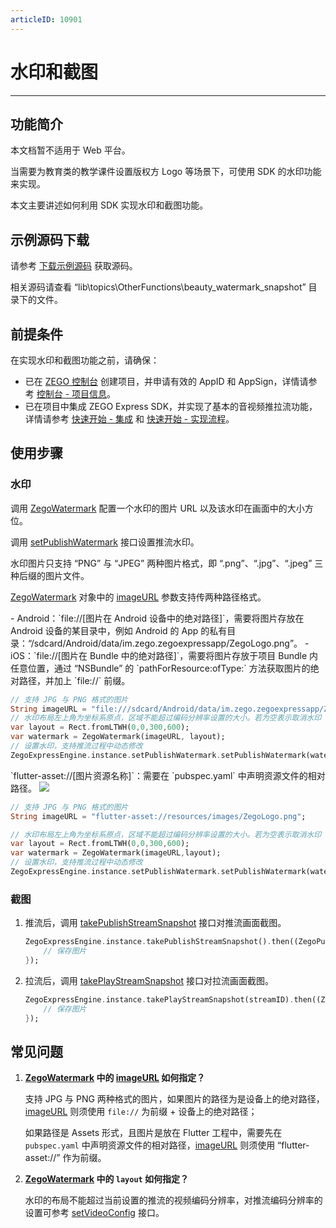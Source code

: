 ```yaml
---
articleID: 10901
---
```

# 水印和截图

- - -

## 功能简介

<Warning title="注意">



本文档暂不适用于 Web 平台。 

</Warning>



当需要为教育类的教学课件设置版权方 Logo 等场景下，可使用 SDK 的水印功能来实现。

本文主要讲述如何利用 SDK 实现水印和截图功能。

## 示例源码下载

请参考 [下载示例源码](!DownloadDemo/DownloadDemo) 获取源码。

相关源码请查看 “lib\topics\OtherFunctions\beauty_watermark_snapshot” 目录下的文件。

## 前提条件

在实现水印和截图功能之前，请确保：

- 已在 [ZEGO 控制台](https://console.zego.im) 创建项目，并申请有效的 AppID 和 AppSign，详情请参考 [控制台 - 项目信息](/console/guide-doc2)。
- 已在项目中集成 ZEGO Express SDK，并实现了基本的音视频推拉流功能，详情请参考 [快速开始 - 集成](!Integration/SDK_Integration) 和 [快速开始 - 实现流程](!Integration/Solution_Implementation)。


## 使用步骤

### 水印

调用 [ZegoWatermark](https://doc-zh.zego.im/unique-api/express-video-sdkhttps://doc-zh.zego.im/article/dart_flutter/zego_express_engine/ZegoWatermark-class.html) 配置一个水印的图片 URL 以及该水印在画面中的大小方位。

调用 [setPublishWatermark](https://doc-zh.zego.im/unique-api/express-video-sdkhttps://doc-zh.zego.im/article/dart_flutter/zego_express_engine/ZegoExpressEnginePublisher/setPublishWatermark.html) 接口设置推流水印。

<Warning title="注意">


水印图片只支持 “PNG” 与 “JPEG” 两种图片格式，即 “.png”、“.jpg”、“.jpeg” 三种后缀的图片文件。

</Warning>



[ZegoWatermark](https://doc-zh.zego.im/unique-api/express-video-sdkhttps://doc-zh.zego.im/article/dart_flutter/zego_express_engine/ZegoWatermark-class.html) 对象中的 [imageURL](https://doc-zh.zego.im/unique-api/express-video-sdkhttps://doc-zh.zego.im/article/dart_flutter/zego_express_engine/ZegoWatermark/imageURL.html) 参数支持传两种路径格式。

<Accordion title="绝对路径" defaultOpen="false">
- Android：`file://[图片在 Android 设备中的绝对路径]`，需要将图片存放在 Android 设备的某目录中，例如 Android 的 App 的私有目录：“/sdcard/Android/data/im.zego.zegoexpressapp/ZegoLogo.png”。
- iOS：`file://[图片在 Bundle 中的绝对路径]`，需要将图片存放于项目 Bundle 内任意位置，通过 “NSBundle” 的 `pathForResource:ofType:` 方法获取图片的绝对路径，并加上 `file://` 前缀。

```dart
// 支持 JPG 与 PNG 格式的图片
String imageURL = "file:///sdcard/Android/data/im.zego.zegoexpressapp/ZegoLogo.png";
// 水印布局左上角为坐标系原点，区域不能超过编码分辨率设置的大小。若为空表示取消水印
var layout = Rect.fromLTWH(0,0,300,600);
var watermark = ZegoWatermark(imageURL, layout);
// 设置水印，支持推流过程中动态修改
ZegoExpressEngine.instance.setPublishWatermark.setPublishWatermark(watermark: watermark, isPreviewVisible: true);
```
</Accordion>

<Accordion title="Assets" defaultOpen="false">
`flutter-asset://[图片资源名称]`：需要在 `pubspec.yaml` 中声明资源文件的相对路径。

<Frame width="512" height="auto" caption=""><img src="https://storage.zego.im/sdk-doc/Pics/Flutter/ZegoExpressEngine/flutter_assets.png" /></Frame>

```dart
// 支持 JPG 与 PNG 格式的图片
String imageURL = "flutter-asset://resources/images/ZegoLogo.png";

// 水印布局左上角为坐标系原点，区域不能超过编码分辨率设置的大小。若为空表示取消水印
var layout = Rect.fromLTWH(0,0,300,600);
var watermark = ZegoWatermark(imageURL,layout);
// 设置水印，支持推流过程中动态修改
ZegoExpressEngine.instance.setPublishWatermark.setPublishWatermark(watermark: watermark, isPreviewVisible: true);
```
</Accordion>

### 截图

1. 推流后，调用 [takePublishStreamSnapshot](https://doc-zh.zego.im/unique-api/express-video-sdkhttps://doc-zh.zego.im/article/dart_flutter/zego_express_engine/ZegoExpressEnginePublisher/takePublishStreamSnapshot.html) 接口对推流画面截图。

    ```dart
    ZegoExpressEngine.instance.takePublishStreamSnapshot().then((ZegoPublisherTakeSnapshotResult result) {
        // 保存图片 	
    });
    ```

2. 拉流后，调用 [takePlayStreamSnapshot](https://doc-zh.zego.im/unique-api/express-video-sdkhttps://doc-zh.zego.im/article/dart_flutter/zego_express_engine/ZegoExpressEnginePlayer/takePlayStreamSnapshot.html) 接口对拉流画面截图。

    ```dart
    ZegoExpressEngine.instance.takePlayStreamSnapshot(streamID).then((ZegoPlayerTakeSnapshotResult result) {
        // 保存图片
    });
    ```

## 常见问题

1. **[ZegoWatermark](https://doc-zh.zego.im/unique-api/express-video-sdkhttps://doc-zh.zego.im/article/dart_flutter/zego_express_engine/ZegoWatermark-class.html) 中的 [imageURL](https://doc-zh.zego.im/unique-api/express-video-sdkhttps://doc-zh.zego.im/article/dart_flutter/zego_express_engine/ZegoWatermark/imageURL.html) 如何指定？**

    支持 JPG 与 PNG 两种格式的图片，如果图片的路径为是设备上的绝对路径，[imageURL](https://doc-zh.zego.im/unique-api/express-video-sdkhttps://doc-zh.zego.im/article/dart_flutter/zego_express_engine/ZegoWatermark/imageURL.html) 则须使用 `file://` 为前缀 + 设备上的绝对路径；

   如果路径是 Assets 形式，且图片是放在 Flutter 工程中，需要先在 `pubspec.yaml` 中声明资源文件的相对路径，[imageURL](https://doc-zh.zego.im/unique-api/express-video-sdkhttps://doc-zh.zego.im/article/dart_flutter/zego_express_engine/ZegoWatermark/imageURL.html) 则须使用 “flutter-asset://” 作为前缀。

2. **[ZegoWatermark](https://doc-zh.zego.im/unique-api/express-video-sdkhttps://doc-zh.zego.im/article/dart_flutter/zego_express_engine/ZegoWatermark-class.html) 中的 `layout` 如何指定？**

    水印的布局不能超过当前设置的推流的视频编码分辨率，对推流编码分辨率的设置可参考 [setVideoConfig](https://doc-zh.zego.im/unique-api/express-video-sdkhttps://doc-zh.zego.im/article/dart_flutter/zego_express_engine/ZegoExpressEnginePublisher/setVideoConfig.html) 接口。

